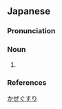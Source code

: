 ==Japanese==
{{ja-kanjitab|かぜ|くすり|k2=ぐすり|yomi=k}}

===Pronunciation===
{{ja-pron|かぜぐすり|y=k|acc=3|acc_ref=NHK}}
{{ja-pron|かざぐすり|acc=3|acc_ref=NHK}}

===Noun===
{{ja-noun|かぜ.ぐすり|かざぐすり}}

# {{alternative spelling of|風邪薬|lang=ja}}

===References===
<references/>
[[Category:ja:Pharmaceutical drugs|かぜぐすり]]